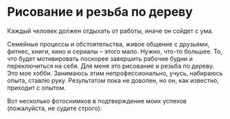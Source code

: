 # Рисование и резьба по дереву

Каждый человек должен отдыхать от работы, иначе он сойдет с ума. 

Семейные процессы и обстоятельства, живое общение с друзьями, фитнес, книги, кино и сериалы – этого мало. Нужно, что-то большее. То, что будет мотивировать поскорее завершить рабочие будни и переключиться на себя. Для меня это рисование и резьба по дереву. Это мое хобби. Занимаюсь этим непрофессионально, учусь, набираюсь опыта, ставлю руку. Результатом пока не доволен, но он, как известно, приходит с опытом.

Вот несколько фотоснимков в подтверждение моих успехов (пожалуйста, не судите строго):

